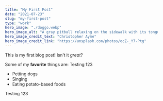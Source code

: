 ```yaml
---
title: "My First Post"
date: "2021-07-23"
slug: "my-first-post"
type: "work"
hero_image: "./doggo.webp"
hero_image_alt: "A gray pitbull relaxing on the sidewalk with its tongue hanging out"
hero_image_credit_text: "Christopher Ayme"
hero_image_credit_link: "https://unsplash.com/photos/ocZ-_Y7-Ptg"
---
```



This is my first blog post! Isn't it *great*?

Some of my **favorite** things are:
<Cake buttontext="test">Testing 123</Cake>

* Petting dogs
* Singing
* Eating potato-based foods

<Cake buttontext="test">Testing 123</Cake>